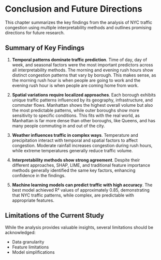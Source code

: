 # Conclusion and Future Directions

This chapter summarizes the key findings from the analysis of NYC traffic congestion using multiple interpretability methods and outlines promising directions for future research.

## Summary of Key Findings

1. **Temporal patterns dominate traffic prediction**. Time of day, day of week, and seasonal factors were the most important predictors across all interpretability methods. The morning and evening rush hours show distinct congestion patterns that vary by borough. This makes sense, as the morning rush hour is when people are going to work and the evening rush hour is when people are coming home from work.

2. **Spatial variations require localized approaches**. Each borough exhibits unique traffic patterns influenced by its geography, infrastructure, and commuter flows. Manhattan shows the highest overall volume but also the most predictable patterns, while outer boroughs show more sensitivity to specific conditions. This fits with the real world, as Manhattan is far more dense than other boroughs, like Queens, and has many people commuting in and out of the city.

3. **Weather influences traffic in complex ways**. Temperature and precipitation interact with temporal and spatial factors to affect congestion. Moderate rainfall increases congestion during rush hours, while extreme temperatures generally reduce traffic volume.

4. **Interpretability methods show strong agreement**. Despite their different approaches, SHAP, LIME, and traditional feature importance methods generally identified the same key factors, enhancing confidence in the findings.

5. **Machine learning models can predict traffic with high accuracy**. The best model achieved R² values of approximately 0.85, demonstrating that NYC traffic patterns, while complex, are predictable with appropriate features.

## Limitations of the Current Study

While the analysis provides valuable insights, several limitations should be acknowledged:

- Data granularity
- Feature limitations
- Model simplifications

